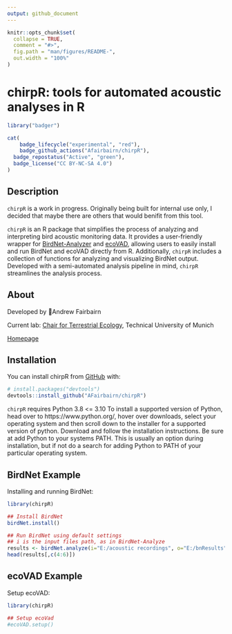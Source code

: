 ```yaml
---
output: github_document
---
```


<!-- README.md is generated from README.Rmd. Please edit that file -->

```r
knitr::opts_chunk$set(
  collapse = TRUE,
  comment = "#>",
  fig.path = "man/figures/README-",
  out.width = "100%"
)
```

# chirpR: tools for automated acoustic analyses in R

<!-- badges: start -->
```r
library("badger")
```

```r
cat(
	badge_lifecycle("experimental", "red"),
	badge_github_actions("Afairbairn/chirpR"),
  badge_repostatus("Active", "green"),
  badge_license("CC BY-NC-SA 4.0")
)
```
<!-- badges: end -->

## Description

`chirpR` is a work in progress. Originally being built for internal use only, I decided that maybe there are others that would benifit from this tool.

`chirpR` is an R package that simplifies the process of analyzing and interpreting bird acoustic monitoring data. It provides a user-friendly wrapper for [BirdNet-Analyzer](https://github.com/kahst/BirdNET-Analyzer) and [ecoVAD](https://github.com/NINAnor/ecoVAD), allowing users to easily install and run BirdNet and ecoVAD directly from R. Additionally, `chirpR` includes a collection of functions for analyzing and visualizing BirdNet output. Developed with a semi-automated analysis pipeline in mind, `chirpR` streamlines the analysis process.

## About

Developed by 🦜Andrew Fairbairn

Current lab: [Chair for Terrestrial Ecology](https://www3.ls.tum.de/en/toek/home/), Technical University of Munich

[Homepage](https://afairbairn.com/)


## Installation

You can install chirpR from [GitHub](https://github.com/) with:

``` r
# install.packages("devtools")
devtools::install_github("AFairbairn/chirpR")
```

`chirpR` requires Python 3.8 <= 3.10
To install a supported version of Python, head over to https://www.python.org/, hover over downloads, select your operating system and then scroll down to the installer for a supported version of python. Download and follow the installation instructions. Be sure at add Python to your systems PATH. This is usually an option during installation, but if not do a search for adding Python to PATH of your particular operating system.

## BirdNet Example

Installing and running BirdNet:

```r
library(chirpR)

## Install BirdNet
birdNet.install()

## Run BirdNet using default settings
## i is the input files path, as in BirdNet-Analyze
results <- birdNet.analyze(i="E:/acoustic recordings", o="E:/bnResults")
head(results[,c(4:6)])
```


## ecoVAD Example

Setup ecoVAD:

```r
library(chirpR)

## Setup ecoVad
#ecoVAD.setup()

```
